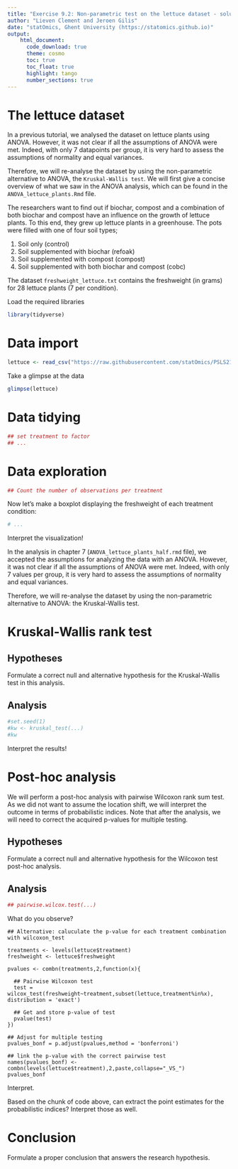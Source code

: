 ```yaml
---
title: "Exercise 9.2: Non-parametric test on the lettuce dataset - solution"   
author: "Lieven Clement and Jeroen Gilis"
date: "statOmics, Ghent University (https://statomics.github.io)"  
output:
    html_document:
      code_download: true    
      theme: cosmo
      toc: true
      toc_float: true
      highlight: tango
      number_sections: true
---
```


# The lettuce dataset

In a previous tutorial, we analysed the dataset on
lettuce plants using ANOVA. However, it was not clear
if all the assumptions of ANOVA were met. Indeed, with
only 7 datapoints per group, it is very hard to assess
the assumptions of normality and equal variances.

Therefore, we will re-analyse the dataset by using the
non-parametric alternative to ANOVA, the `Kruskal-Wallis test`.
We will first give a concise overview of what we saw in the
ANOVA analysis, which can be found in the 
`ANOVA_lettuce_plants.Rmd` file.

The researchers want to find out if biochar, compost and
a combination of both biochar and compost have an influence
on the growth of lettuce plants. To this end, they grew up
lettuce plants in a greenhouse. The pots were filled with
one of four soil types;

1. Soil only (control)
2. Soil supplemented with biochar (refoak)
3. Soil supplemented with compost (compost)
4. Soil supplemented with both biochar and compost (cobc)

The dataset `freshweight_lettuce.txt` contains the freshweight
(in grams) for 28 lettuce plants (7 per condition).

Load the required libraries

```r
library(tidyverse)
```

# Data import

```r
lettuce <- read_csv("https://raw.githubusercontent.com/statOmics/PSLS21/data/freshweight_lettuce.txt")
```

Take a glimpse at the data

```r
glimpse(lettuce)
```

# Data tidying

```r
## set treatment to factor
## ...
```


# Data exploration

```r
## Count the number of observations per treatment

```

Now let's make a boxplot displaying the freshweight
of each treatment condition:

```r
# ...
```

Interpret the visualization!

In the analysis in chapter 7 (`ANOVA_lettuce_plants_half.rmd` file),
we accepted the assumptions for analyzing the data with an ANOVA.
However, it was not clear if all the assumptions of ANOVA were met. 
Indeed, with only 7 values per group, it is very hard to assess
the assumptions of normality and equal variances.

Therefore, we will re-analyse the dataset by using the
non-parametric alternative to ANOVA: the Kruskal-Wallis test.

# Kruskal-Wallis rank test

## Hypotheses

Formulate a correct null and alternative hypothesis for the Kruskal-Wallis test in this analysis.

## Analysis

```r
#set.seed(1)
#kw <- kruskal_test(...)
#kw
```

Interpret the results!

# Post-hoc analysis

We will perform a post-hoc analysis with pairwise Wilcoxon rank
sum test. As we did not want to assume the location shift, we 
will interpret the outcome in terms of probabilistic indices.
Note that after the analysis, we will need to correct the acquired
p-values for multiple testing.

## Hypotheses

Formulate a correct null and alternative hypothesis for the Wilcoxon test post-hoc analysis.

## Analysis

```r
## pairwise.wilcox.test(...)
```

What do you observe?

```
## Alternative: caluculate the p-value for each treatment combination with wilcoxon_test

treatments <- levels(lettuce$treatment)
freshweight <- lettuce$freshweight

pvalues <- combn(treatments,2,function(x){
  
  ## Pairwise Wilcoxon test
  test = wilcox_test(freshweight~treatment,subset(lettuce,treatment%in%x), distribution = 'exact')
  
  ## Get and store p-value of test
  pvalue(test)
})

## Adjust for multiple testing
pvalues_bonf = p.adjust(pvalues,method = 'bonferroni') 

## link the p-value with the correct pairwise test
names(pvalues_bonf) <- combn(levels(lettuce$treatment),2,paste,collapse="_VS_")
pvalues_bonf
```

Interpret.

Based on the chunk of code above, can extract the point estimates
for the probabilistic indices? Interpret those as well.

# Conclusion

Formulate a proper conclusion that answers the research hypothesis.












